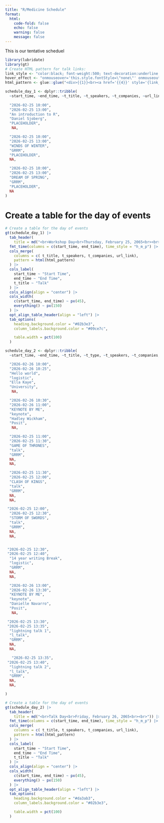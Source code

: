 ```yaml
---
title: "R/Medicine Schedule"
format: 
  html:
    code-fold: false
    echo: false
    warning: false
    message: false
---
```


This is our tentative scheduel 

```r
library(lubridate)
library(gt)
# Create HTML pattern for talk links:
link_style <- "color:black; font-weight:500; text-decoration:underline;"
hover_effect <- "onmouseover='this.style.fontStyle=\"none\"' onmouseout='this.style.fontStyle=\"normal\"'"  # change fontStyle to "italic" for italic on hover
html_pattern <- glue::glue("<div>{{1}}<br><a href='{{4}}' style='{link_style}' {hover_effect}>{{2}}</a><br>{{3}} {{4}}</div>")

```

<!-- # Workshop/Demo Day 1 {.hidden} -->

```r
schedule_day_1 <- dplyr::tribble(
  ~start_time, ~end_time, ~t_title, ~t_speakers, ~t_companies, ~url_link,
  
  "2026-02-25 10:00",
  "2026-02-25 13:00",
  "An introduction to R",
  "Daniel Sjoberg",
  "PLACEHOLDER", 
   NA,

  "2026-02-25 10:00", 
  "2026-02-25 13:00", 
  "WINDS OF WINTER", 
  "GRRM", 
  "PLACEHOLDER", 
  NA,

  "2026-02-25 10:00", 
  "2026-02-25 13:00", 
  "DREAM OF SPRING", 
  "GRRM", 
  "PLACEHOLDER", 
  NA
)

```

# Create a table for the day of events
```r
# Create a table for the day of events
gt(schedule_day_1) |>
  tab_header(
    title = md("<br>Workshop Day<br>Thursday, February 25, 2065<br><br>")) |> # <- insert the date
  fmt_time(columns = c(start_time, end_time), time_style = "h_m_p") |>
  cols_merge(
    columns = c( t_title, t_speakers, t_companies, url_link),
    pattern = html(html_pattern)
  ) |>
  cols_label(
    start_time ~ "Start Time",
    end_time ~ "End Time",
    t_title ~ "Talk"
  ) |>
  cols_align(align = "center") |>
  cols_width(
    c(start_time, end_time) ~ px(45),
    everything() ~ px(150)
  ) |>
  opt_align_table_header(align = "left") |>
  tab_options(
    heading.background.color = "#02b3e3",
    column_labels.background.color = "#09ce7c",

    table.width = pct(100)
  ) 

```

<!-- # Workshop/Demo Day 2 {.hidden} -->

```r
schedule_day_2 <- dplyr::tribble(
  ~start_time, ~end_time, ~t_title, ~t_type, ~t_speakers, ~t_companies, ~url_link,

  "2026-02-26 10:00",
  "2026-02-26 10:25",
  "Hello world",
  "logistic",
  "Ella Kaye",
  "University", 
   NA,

  "2026-02-26 10:30",
  "2026-02-26 11:00",
  "KEYNOTE BY ME",
  "keynote",
  "Hadley Wickham",
  "Posit", 
   NA,

  "2026-02-25 11:00", 
  "2026-02-25 11:30", 
  "GAME OF THRONES", 
  "talk", 
  "GRRM",
  NA, 
  NA,

  "2026-02-25 11:30", 
  "2026-02-25 12:00", 
  "CLASH OF KINGS", 
  "talk", 
  "GRRM",
  NA, 
  NA,

 "2026-02-25 12:00", 
  "2026-02-25 12:30", 
  "STORM OF SWORDS", 
  "talk", 
  "GRRM",
  NA, 
  NA,


 "2026-02-25 12:30", 
 "2026-02-25 12:40", 
  "14 year writing Break", 
  "logistic", 
  "GRRM",
  NA, 
  NA,

  "2026-02-26 13:00",
  "2026-02-26 13:30",
  "KEYNOTE BY ME",
  "keynote",
  "Danielle Navarro",
  "Posit", 
   NA,

 "2026-02-25 13:30", 
 "2026-02-25 13:35", 
  "lightning talk 1", 
  "l_talk", 
  "GRRM",
  NA, 
  NA,

   "2026-02-25 13:35", 
 "2026-02-25 13:40", 
  "lightning talk 2", 
  "l_talk", 
  "GRRM",
  NA, 
  NA,

)

```

```r
# Create a table for the day of events
gt(schedule_day_2) |>
  tab_header(
    title = md("<br>Talk Day<br>Friday, February 26, 2065<br><br>")) |> # <- insert the date
  fmt_time(columns = c(start_time, end_time), time_style = "h_m_p") |>
  cols_merge(
    columns = c( t_title, t_speakers, t_companies, url_link),
    pattern = html(html_pattern)
  ) |>
  cols_label(
    start_time ~ "Start Time",
    end_time ~ "End Time",
    t_title ~ "Talk"
  ) |>
  cols_align(align = "center") |>
  cols_width(
    c(start_time, end_time) ~ px(45),
    everything() ~ px(150)
  ) |>
  opt_align_table_header(align = "left") |>
  tab_options(
    heading.background.color = "#da3ab3",
    column_labels.background.color = "#02b3e3",

    table.width = pct(100)
  ) 
```
